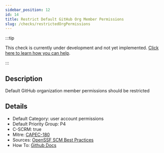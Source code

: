 ```yaml
---
sidebar_position: 12
id: 14
title: Restrict Default GitHub Org Member Permissions
slug: /checks/restrictedOrgPermissions
---
```


<!-- BANNER:START -->
:::tip

This check is currently under development and not yet implemented. [Click here to learn how you can help](/contribute).

:::
<!-- BANNER:END -->

<!-- DESCRIPTION:START -->
## Description
Default GitHub organization member permissions should be restricted
<!-- DESCRIPTION:END -->

<!-- DETAILS:START -->
## Details
- Default Category: user account permissions
- Default Priority Group: P4
- C-SCRM: true
- Mitre: [CAPEC-180](https://capec.mitre.org/data/definitions/180.html)
- Sources: [OpenSSF SCM Best Practices](https://best.openssf.org/SCM-BestPractices/github/organization/default_repository_permission_is_not_none.html)
- How To: [Github Docs](https://docs.github.com/en/organizations/managing-user-access-to-your-organizations-repositories/managing-repository-roles/setting-base-permissions-for-an-organization)

<!-- DETAILS:END -->

